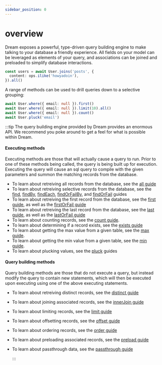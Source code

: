 ```yaml
---
sidebar_position: 0
---
```


# overview

Dream exposes a powerful, type-driven query building engine to make talking to your database a friendly experience. All fields on your model can be leveraged as elements of your query, and associations can be joined and preloaded to simplify database interactions.

```ts
const users = await User.joins('posts', {
  content: ops.ilike('howyadoin'),
}).all()
```

A range of methods can be used to drill queries down to a selective grouping:

```ts
await User.where({ email: null }).first()
await User.where({ email: null }).limit(10).all()
await User.where({ email: null }).count()
await User.pluck('email')
```

:::tip
The query building engine provided by Dream provides an enormous API. We recommend you poke around to get a feel for what is possible within Dream.

#### Executing methods

Executing methods are those that will actually cause a query to run. Prior to one of these methods being called, the query is being built up for execution. Executing the query will cause an sql query to compile with the given parameters and summon the matching records from the database.

- To learn about retreiving all records from the database, see the [all guide](/docs/models/querying/all)
- To learn about retreiving selective records from the database, see the [find](/docs/models/querying/find), [findBy](/docs/models/querying/findBy), [findEach](/docs/models/querying/findEach), [findOrFailBy](/docs/models/querying/findOrFailBy), and [findOrFail](/docs/models/querying/findOrFail) guides
- To learn about retreiving the first record from the database, see the [first guide](/docs/models/querying/first), as well as the [firstOrFail guide](/docs/models/querying/firstOrFail)
- To learn about retreiving the last record from the database, see the [last guide](/docs/models/querying/last), as well as the [lastOrFail guide](/docs/models/querying/lastOrFail)
- To learn about counting records, see the [count guide](/docs/models/querying/count).
- To learn about determining if a record exists, see the [exists guide](/docs/models/querying/exists)
- To learn about getting the max value from a given table, see the [max guide](/docs/models/querying/max).
- To learn about getting the min value from a given table, see the [min guide](/docs/models/querying/min).
- To learn about plucking values, see the [pluck](/docs/models/querying/pluck) guides

#### Query building methods

Query building methods are those that do not execute a query, but instead modify the query to contain new statements, which will then be executed upon executing using one of the above executing statements.

- To learn about retreiving distinct records, see the [distinct guide](/docs/models/querying/distinct)
- To learn about joining associated records, see the [innerJoin guide](/docs/models/querying/innerJoin)
- To learn about limiting records, see the [limit guide](/docs/models/querying/limit)
- To learn about offsetting records, see the [offset guide](/docs/models/querying/offset)
- To learn about ordering records, see the [order guide](/docs/models/querying/order)
- To learn about preloading associated records, see the [preload guide](/docs/models/querying/preload)
- To learn about passthrough data, see the [passthrough guide](/docs/models/querying/passthrough)

  :::
